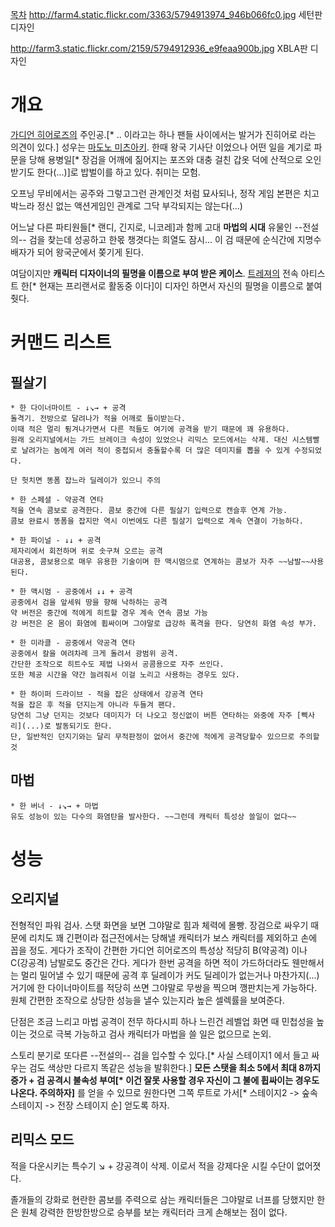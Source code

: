 [[목차]]
http://farm4.static.flickr.com/3363/5794913974_946b066fc0.jpg
세턴판 디자인

http://farm3.static.flickr.com/2159/5794912936_e9feaa900b.jpg
XBLA판 디자인

= 개요 =
[[가디언 히어로즈]]의 주인공.[* .. 이라고는 하나 팬들 사이에서는 발거가 진히어로 라는 의견이 있다.] 성우는 [[마도노 미츠아키]].
한때 왕국 기사단 이었으나 어떤 일을 계기로 파문을 당해 용병일[* 장검을 어깨에 짊어지는 포즈와 대충 걸친 갑옷 덕에 산적으로 오인받기도 한다(...)]로 밥벌이를 하고 있다. 취미는 모험.

오프닝 무비에서는 공주와 그렇고그런 관계인것 처럼 묘사되나, 정작 게임 본편은 치고박느라 정신 없는 액션게임인 관계로 그닥 부각되지는 않는다(...)

어느날 다른 파티원들[* 랜디, 긴지로, 니코레]과 함께 고대 '''마법의 시대''' 유물인 --전설의-- 검을 찾는데 성공하고 한몫 챙겻다는 희열도 잠시... 이 검 때문에 순식간에 지명수배자가 되어 왕국군에서 쫒기게 된다.

여담이지만 '''캐릭터 디자이너의 필명을 이름으로 부여 받은 케이스'''.
[[트레져]]의 전속 아티스트 한[* 현재는 프리랜서로 활동중 이다]이 디자인 하면서 자신의 필명을 이름으로 붙여줫다.

= 커맨드 리스트 =
== 필살기 ==
 * 한 다이너마이트 - ↓↘→ + 공격
 돌격기. 전방으로 달려나가 적을 어깨로 들이받는다.
 이때 적은 멀리 튕겨나가면서 다른 적들도 여기에 공격을 받기 때문에 꽤 유용하다.
 원래 오리지널에서는 가드 브레이크 속성이 있었으나 리믹스 모드에서는 삭제. 대신 시스템빨로 날려가는 놈에게 여러 적이 중첩되서 충돌할수록 더 많은 데미지를 뽑을 수 있게 수정되었다.

 단 헛치면 똥폼 잡느라 딜레이가 있으니 주의

 * 한 스페셜 - 약공격 연타
 적을 연속 콤보로 공격한다. 콤보 중간에 다른 필살기 입력으로 캔슬후 연계 가능.
 콤보 완료시 똥폼을 잡지만 역시 이번에도 다른 필살기 입력으로 계속 연결이 가능하다.

 * 한 파이널 - ↓↓ + 공격
 제자리에서 회전하며 위로 솟구쳐 오르는 공격
 대공용, 콤보용으로 매우 유용한 기술이며 한 맥시멈으로 연계하는 콤보가 자주 ~~남발~~사용된다.

 * 한 맥시멈 - 공중에서 ↓↓ + 공격
 공중에서 검을 앞세워 땅을 향해 낙하하는 공격
 약 버전은 중간에 적에게 히트할 경우 계속 연속 콤보 가능
 강 버전은 온 몸이 화염에 휩싸이며 그야말로 급강하 폭격을 한다. 당연히 화염 속성 부가.

 * 한 미라클 - 공중에서 약공격 연타
 공중에서 칼을 여려차례 크게 돌려서 광범위 공격.
 간단한 조작으로 히트수도 제법 나와서 공콤용으로 자주 쓰인다.
 또한 체공 시간을 약간 늘려줘서 이걸 노리고 사용하는 경우도 있다.

 * 한 하이퍼 드라이브 - 적을 잡은 상태에서 강공격 연타
 적을 잡은 후 적을 던지는게 아니라 두들겨 팬다.
 당연히 그냥 던지는 것보다 데미지가 더 나오고 정신없이 버튼 연타하는 와중에 자주 [삑사리](...)로 발동되기도 한다.
 단, 일반적인 던지기와는 달리 무적판정이 없어서 중간에 적에게 공격당할수 있으므로 주의할것

== 마법 ==
 * 한 버너 - ↓↘→ + 마법
 유도 성능이 있는 다수의 화염탄을 발사한다. ~~그런데 캐릭터 특성상 쓸일이 없다~~

= 성능 =
== 오리지널 ==
전형적인 파워 검사. 스탯 화면을 보면 그야말로 힘과 체력에 몰빵.
장검으로 싸우기 때문에 리치도 꽤 긴편이라 접근전에서는 당해낼 캐릭터가 보스 캐릭터를 제외하고 손에 꼽을 정도.
게다가 조작이 간편한 가디언 히어로즈의 특성상 적당히 B(약공격) 이나 C(강공격) 남발로도 중간은 간다.
게다가 한번 공격을 하면 적이 가드하더라도 웬만해서는 멀리 밀어낼 수 있기 때문에 공격 후 딜레이가 커도 딜레이가 없는거나 마찬가지(...) 거기에 한 다이너마이트를 적당히 쓰면 그야말로 무쌍을 찍으며 깽판치는게 가능하다.
원체 간편한 조작으로 상당한 성능을 낼수 있는지라 높은 셀렉률을 보여준다.

단점은 조금 느리고 마법 공격이 전무 하다시피 하나 느린건 레벨업 화면 때 민첩성을 높이는 것으로 극복 가능하고 검사 캐릭터가 마법을 쓸 일은 없으므로 논외.

스토리 분기로 또다른 --전설의-- 검을 입수할 수 있다.[* 사실 스테이지1 에서 들고 싸우는 검도 색상만 다르지 똑같은 성능을 발휘한다.] '''모든 스탯을 최소 5에서 최대 8까지 증가 + 검 공격시 불속성 부여[* 이건 잘못 사용할 경우 자신이 그 불에 휩싸이는 경우도 나온다. 주의하자]''' 를 얻을 수 있므로 원한다면 그쪽 루트로 가서[* 스테이지2 -> 숲속 스테이지 -> 전장 스테이지 순] 얻도록 하자.

== 리믹스 모드 ==
적을 다운시키는 특수기 ↘ + 강공격이 삭제. 이로서 적을 강제다운 시킬 수단이 없어졋다.

졸개들의 강화로 현란한 콤보를 주력으로 삼는 캐릭터들은 그야말로 너프를 당했지만 한은 원체 강력한 한방한방으로 승부를 보는 캐릭터라 크게 손해보는 점이 없다.
